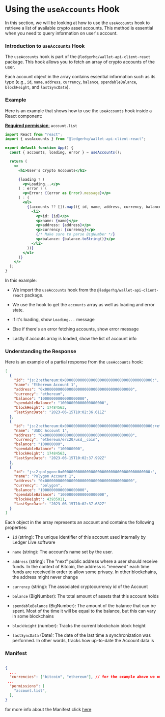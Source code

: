 # Using the `useAccounts` Hook

In this section, we will be looking at how to use the `useAccounts` hook to retrieve a list of available crypto asset accounts. This method is essential when you need to query information on user's account.

### Introduction to `useAccounts` Hook

The `useAccounts` hook is part of the `@ledgerhq/wallet-api-client-react` package. This hook allows you to fetch an array of crypto accounts of the user.

Each account object in the array contains essential information such as its type (e.g., `id`, `name`, `address`, `currency`, `balance`, `spendableBalance`, `blockHeight`, and `lastSyncDate`).

### Example

Here is an example that shows how to use the `useAccounts` hook inside a React component:

[**Required permission**:](https://developers.ledger.com/docs/discover/wallet-api/appendix/manifest#permissions)
 `account.list`

```jsx
import React from "react";
import { useAccounts } from "@ledgerhq/wallet-api-client-react";

export default function App() {
  const { accounts, loading, error } = useAccounts();

  return (
    <>
      <h1>User's Crypto Accounts</h1>

      {loading ? (
        <p>Loading...</p>
      ) : error ? (
        <p>Error: {(error as Error).message}</p>
      ) : (
        <ul>
          {(accounts ?? []).map(({ id, name, address, currency, balance }) => (
            <li>
              <p>id: {id}</p>
              <p>name: {name}</p>
              <p>address: {address}</p>
              <p>currency: {currency}</p>
              {/* Make sure to parse BigNumber */}
              <p>balance: {balance.toString()}</p>
            </li>
          ))}
        </ul>
      )}
    </>
  );
}
```

In this example:

- We import the `useAccounts` hook from the `@ledgerhq/wallet-api-client-react` package.

- We use the hook to get the `accounts` array as well as loading and error state.

- If it's loading, show `Loading...` message

- Else if there's an error fetching accounts, show error message

- Lastly if accouts array is loaded, show the list of account info

### Understanding the Response

Here is an example of a partial response from the `useAccounts` hook:

```json
[
  {
    "id": "js:2:ethereum:0x0000000000000000000000000000000000000000:",
    "name": "Ethereum Account 1",
    "address": "0x0000000000000000000000000000000000000000",
    "currency": "ethereum",
    "balance": "10000000000000000000",
    "spendableBalance": "10000000000000000000",
    "blockHeight": 17484563,
    "lastSyncDate": "2023-06-15T10:02:36.611Z"
  },
  {
    "id": "js:2:ethereum:0x0000000000000000000000000000000000000000:+ethereum%2Ferc20%2Fusd__coin",
    "name": "USDC Account 1",
    "address": "0x0000000000000000000000000000000000000000",
    "currency": "ethereum/erc20/usd__coin",
    "balance": "100000000",
    "spendableBalance": "100000000",
    "blockHeight": 17484563,
    "lastSyncDate": "2023-06-15T10:02:37.992Z"
  },
  {
    "id": "js:2:polygon:0x0000000000000000000000000000000000000000:",
    "name": "Polygon Account 1",
    "address": "0x0000000000000000000000000000000000000000",
    "currency": "polygon",
    "balance": "10000000000000000000",
    "spendableBalance": "10000000000000000000",
    "blockHeight": 43935011,
    "lastSyncDate": "2023-06-15T10:02:37.682Z"
  }
]
```

Each object in the array represents an account and contains the following properties:

- `id` (string): The unique identifier of this account used internally by Ledger Live software

- `name` (string): The account’s name set by the user.

- `address` (string): The "next" public address where a user should receive funds. In the context of Bitcoin, the address is "renewed" each time funds are received in order to allow some privacy. In other blockchains, the address might never change

- `currency` (string): The associated cryptocurrency id of the Account

- `balance` (BigNumber): The total amount of assets that this account holds

- `spendableBalance` (BigNumber): The amount of the balance that can be spent. Most of the time it will be equal to the balance, but this can vary in some blockchains

- `blockHeight` (number): Tracks the current blockchain block height

- `lastSyncData` (Date): The date of the last time a synchronization was performed. In other words, tracks how up-to-date the Account data is

### Manifest

```json filename="manifest.json"

{
  ...
  "currencies": ["bitcoin", "ethereum"], // for the example above we only asked "bitcoin", "ethereum"
 ...
  "permissions": [
    "account.list",
  ],
}
```

for more info about the Manifest click [here](/docs/discover/wallet-api/appendix/manifest)
